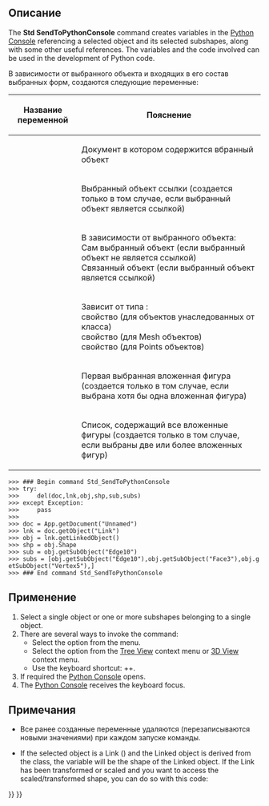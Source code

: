 <languages/>

{{Docnav/ru
|[[Std_Delete/ru|Команда "Удалить"]]
|[[Std_Placement/ru|Команда "Расположение..."]]
|[[Std_Edit_Menu/ru|Меню "Правка"]]
|IconL=Std_Delete.svg
|IconR=Std_Placement.svg
|IconC=Freecad.svg
}}

{{GuiCommand/ru
|Name/ru=Отправить в консоль Python
|Name=Std_SendToPythonConsole
|MenuLocation=Правка → Отправить в консоль Python
|Workbenches=Все
|Shortcut={{KEY|Ctrl}}+{{KEY|Shift}}+{{KEY|P}}
|Version=0.19
}}

<span id="Description"></span>
==Описание==

The '''Std SendToPythonConsole''' command creates variables in the [[Python_Console|Python Console]] referencing a selected object and its selected subshapes, along with some other useful references. The variables and the code involved can be used in the development of Python code.

В зависимости от выбранного объекта и входящих в его состав выбранных форм, создаются следующие переменные:

{| class="wikitable"
|-
! Название переменной !! Пояснение
|-
| {{Incode|doc}} || Документ в котором содержится вбранный объект
|-
| {{Incode|lnk}} || Выбранный объект ссылки (создается только в том случае, если выбранный объект является ссылкой)
|-
| {{Incode|obj}} || В зависимости от выбранного объекта:<br>
Сам выбранный объект (если выбранный объект не является ссылкой)<br>
Связанный объект (если выбранный объект является ссылкой)<br>
|-
| {{Incode|shp}} || Зависит от типа {{Incode|obj}}:<br>
{{Incode|Shape}} свойство {{Incode|obj}} (для объектов унаследованных от {{Incode|Part::Feature}} класса)<br>
{{Incode|Mesh}} свойство {{Incode|obj}} (для Mesh объектов)<br>
{{Incode|Points}} свойство {{Incode|obj}} (для Points объектов)
|-
| {{Incode|sub}} || Первая выбранная вложенная фигура (создается только в том случае, если выбрана хотя бы одна вложенная фигура)
|-
| {{Incode|subs}} || Список, содержащий все вложенные фигуры (создается только в том случае, если выбраны две или более вложенных фигур)
|}

 >>> ### Begin command Std_SendToPythonConsole
 >>> try:
 >>>     del(doc,lnk,obj,shp,sub,subs)
 >>> except Exception:
 >>>     pass
 >>> 
 >>> doc = App.getDocument("Unnamed")
 >>> lnk = doc.getObject("Link")
 >>> obj = lnk.getLinkedObject()
 >>> shp = obj.Shape
 >>> sub = obj.getSubObject("Edge10")
 >>> subs = [obj.getSubObject("Edge10"),obj.getSubObject("Face3"),obj.getSubObject("Vertex5"),]
 >>> ### End command Std_SendToPythonConsole
{{Caption|Example output: an edge, a face, and a vertex of a [[Std_LinkMake|Link]] to a [[Part_Box|Part Box]] were selected}}

<span id="Usage"></span>
==Применение==

# Select a single object or one or more subshapes belonging to a single object.
# There are several ways to invoke the command:
#* Select the {{MenuCommand|Edit → [[Image:Std_SendToPythonConsole.svg|16px]] Send to Python Console}} option from the menu.
#* Select the {{MenuCommand|[[Image:Std_SendToPythonConsole.svg|16px]] Send to Python Console}} option from the [[Tree_View|Tree View]] context menu or [[3D_View|3D View]] context menu.
#* Use the keyboard shortcut: {{KEY|Ctrl}}+{{KEY|Shift}}+{{KEY|P}}.
# If required the [[Python_Console|Python Console]] opens.
# The [[Python_Console|Python Console]] receives the keyboard focus.

<span id="Notes"></span>
==Примечания==

* Все ранее созданные переменные удаляются (перезаписываются новыми значениями) при каждом запуске команды.

* If the selected object is a Link ({{Incode|App::Link}}) and the Linked object is derived from the {{Incode|Part::Feature}} class, the {{Incode|shp}} variable will be the shape of the Linked object. If the Link has been transformed or scaled and you want to access the scaled/transformed shape, you can do so with this code:

: {{Code|code=lnk_shp = Part.getShape(lnk)}}


{{Docnav/ru
|[[Std_Delete/ru|Команда "Удалить"]]
|[[Std_Placement/ru|Команда "Расположение..."]]
|[[Std_Edit_Menu/ru|Меню "Правка"]]
|IconL=Std_Delete.svg
|IconR=Std_Placement.svg
|IconC=Freecad.svg
}}

{{Std_Base_navi{{#translation:}}}}
{{Userdocnavi{{#translation:}}}}